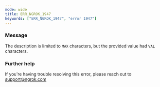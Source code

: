 ```yaml
---
mode: wide
title: ERR_NGROK_1947
keywords: ["ERR_NGROK_1947", "error 1947"]
---
```



### Message

The description is limited to `MAX` characters, but the provided value had `VAL` characters.

<ErrorDetails />

### Further help

If you're having trouble resolving this error, please reach out to [support@ngrok.com](mailto:support@ngrok.com?subject=Help%20with%20ERR_NGROK_1947)
